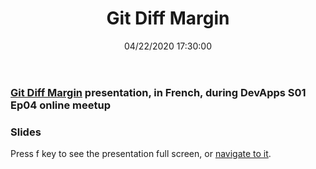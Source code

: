 ﻿---
title: 'Git Diff Margin'
permalink: /2021/10/19/git-diff-margin/
date: 04/22/2020 17:30:00
disqusIdentifier: 20211019013205
tags: [.NET, Visual Studio]
excerpt: Git Diff Margin presentation, in French, during DevApps S01 Ep04 online meetup
slides: https://laurentkempe.com/presentations/Git%20Diff%20Margin/index.html#/
---

### [Git Diff Margin](https://marketplace.visualstudio.com/items?itemName=LaurentKempe.GitDiffMargin) presentation, in French, during DevApps S01 Ep04 online meetup

<Plyr video="LoN_G3mva2c" start="1395" />

### Slides

Press f key to see the presentation full screen, or [navigate to it](https://laurentkempe.com/presentations/Git%20Diff%20Margin/index.html#/).

<Reveal src="https://laurentkempe.com/presentations/Git%20Diff%20Margin/index.html#/" />
